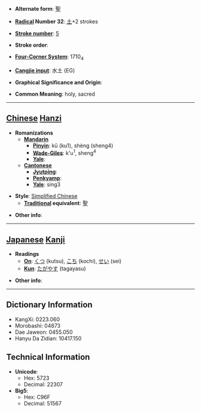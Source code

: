 * '''Alternate form''': [[聖]]

* '''[[Wiktionary:Chinese radical index| Radical]] Number 32''': [[Wiktionary:Chinese radical index 土|土]]+2 strokes

* '''[[Wiktionary:Chinese total strokes index|Stroke number]]''': [[Wiktionary:Chinese total strokes index 5|5]]

* '''Stroke order''': 

* '''[[Wiktionary:Chinese four corner index|Four-Corner System]]''': 1710<sub>4</sub>

* '''[[Wiktionary:Chinese Cangjie index|Cangjie input]]''': 水土 (EG)

* '''Graphical Significance and Origin''': 

* '''Common Meaning''': holy, sacred

----

== [[Chinese]] [[Hanzi]] ==

* '''Romanizations'''
** '''[[Mandarin]]'''
*** '''[[Pinyin]]''': kū (ku1), shèng (sheng4)
*** '''[[Wade-Giles]]''': k'u<sup>1</sup>, sheng<sup>4</sup>
*** '''[[Yale]]''': 
** '''[[Cantonese]]'''
*** '''[[Jyutping]]''':
*** '''[[Penkyamp]]''': 
*** '''[[Yale]]''': sing3

* '''Style''': [[Simplified Chinese]] 
** '''[[Traditional Chinese|Traditional]] equivalent''': [[聖]]

* '''Other info''': 

----

== [[Japanese]] [[Kanji]] ==

* '''Readings'''
** '''[[On]]''': [[くつ]] (kutsu), [[こち]] (kochi), [[せい]] (sei)
** '''[[Kun]]''': [[たがやす]] (tagayasu)

* '''Other info''':  

----

== Dictionary Information ==

* KangXi: 0223.060
* Morobashi: 04873
* Dae Jaweon: 0455.050
* Hanyu Da Zidian: 10417.150

== Technical Information ==

* '''Unicode''':
** Hex: 5723
** Decimal: 22307
* '''Big5''':
** Hex: C96F
** Decimal: 51567